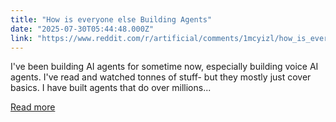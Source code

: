 ```yaml
---
title: "How is everyone else Building Agents"
date: "2025-07-30T05:44:48.000Z"
link: "https://www.reddit.com/r/artificial/comments/1mcyizl/how_is_everyone_else_building_agents/"
---
```


I've been building AI agents for sometime now, especially building voice AI agents. I've read and watched tonnes of stuff- but they mostly just cover basics.
 I have built agents that do over millions...

[Read more](https://www.reddit.com/r/artificial/comments/1mcyizl/how_is_everyone_else_building_agents/)
